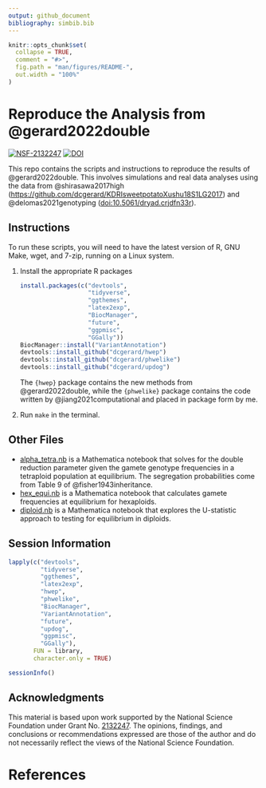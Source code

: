 ```yaml
---
output: github_document
bibliography: simbib.bib
---
```


<!-- README.md is generated from README.Rmd. Please edit that file -->

```r
knitr::opts_chunk$set(
  collapse = TRUE,
  comment = "#>",
  fig.path = "man/figures/README-",
  out.width = "100%"
)
```

# Reproduce the Analysis from @gerard2022double

[![NSF-2132247](https://img.shields.io/badge/NSF-2132247-blue.svg)](https://nsf.gov/awardsearch/showAward?AWD_ID=2132247)
[![DOI](https://zenodo.org/badge/DOI/10.5281/zenodo.5531872.svg)](https://doi.org/10.5281/zenodo.5531872)

This repo contains the scripts and instructions to reproduce the results of @gerard2022double. This involves simulations and real data analyses using the data from @shirasawa2017high (<https://github.com/dcgerard/KDRIsweetpotatoXushu18S1LG2017>) and @delomas2021genotyping ([doi:10.5061/dryad.crjdfn33r](https://www.doi.org/10.5061/dryad.crjdfn33r)).

## Instructions

To run these scripts, you will need to have the latest version of R, GNU Make, wget, and 7-zip, running on a Linux system.

1. Install the appropriate R packages

    ```r
    install.packages(c("devtools",
                       "tidyverse",
                       "ggthemes",
                       "latex2exp",
                       "BiocManager",
                       "future",
                       "ggpmisc",
                       "GGally"))
    BiocManager::install("VariantAnnotation")
    devtools::install_github("dcgerard/hwep")
    devtools::install_github("dcgerard/phwelike")
    devtools::install_github("dcgerard/updog")
    ```
    
    The `{hwep}` package contains the new methods from @gerard2022double, while the `{phwelike}` package contains the code written by @jiang2021computational and placed in package form by me.

2. Run `make` in the terminal.

## Other Files

- [alpha_tetra.nb](./analysis/alpha_tetra.nb) is a Mathematica
  notebook that solves for the double reduction parameter given the
  gamete genotype frequencies in a tetraploid population at equilibrium. 
  The segregation probabilities come from Table 9 of @fisher1943inheritance.
- [hex_equi.nb](./analysis/hex_equi.nb) is a Mathematica notebook that
  calculates gamete frequencies at equilibrium for hexaploids.
- [diploid.nb](./analysis/diploid.nb) is a Mathematica notebook that
  explores the U-statistic approach to testing for equilibrium in 
  diploids.
  
## Session Information

```r
lapply(c("devtools",
         "tidyverse",
         "ggthemes",
         "latex2exp",
         "hwep",
         "phwelike",
         "BiocManager",
         "VariantAnnotation",
         "future",
         "updog",
         "ggpmisc",
         "GGally"), 
       FUN = library,
       character.only = TRUE)
```

```r
sessionInfo()
```

## Acknowledgments

This material is based upon work supported by the National Science Foundation under Grant No. [2132247](https://www.nsf.gov/awardsearch/showAward?AWD_ID=2132247). The opinions, findings, and conclusions or recommendations expressed are those of the author and do not necessarily reflect the views of the National Science Foundation.

# References
